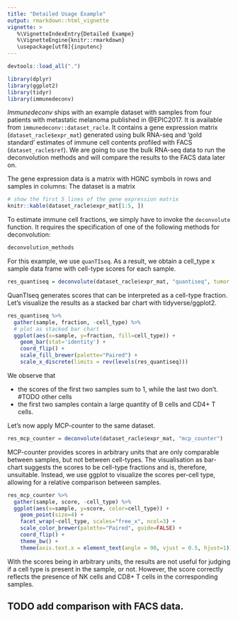 ```yaml
---
title: "Detailed Usage Example"
output: rmarkdown::html_vignette
vignette: >
   %\VignetteIndexEntry{Detailed Exampe}
   %\VignetteEngine{knitr::rmarkdown}
   \usepackage[utf8]{inputenc}
---
```


```r
devtools::load_all(".")
```

```r
library(dplyr)
library(ggplot2)
library(tidyr)
library(immunedeconv)
```

*Immunedeconv* ships with an example dataset with samples from four patients with metastatic melanoma published in @EPIC2017. 
It is available from `immunedeconv::dataset_racle`. It contains a gene expression matrix (`dataset_racle$expr_mat`) generated using bulk RNA-seq and 'gold standard' estimates of immune cell contents profiled with FACS (`dataset_racle$ref`). We are going to use the bulk RNA-seq data to run the deconvolution methods and will compare the results to the FACS data later on.   

The gene expression data is a matrix with HGNC symbols in rows and samples in columns:
The dataset is a matrix 
```r
# show the first 5 lines of the gene expression matrix
knitr::kable(dataset_racle$expr_mat[1:5, ])
```



To estimate immune cell fractions, we simply have to invoke the `deconvolute` function. It requires the specification
of one of the following methods for deconvolution:

```r
deconvolution_methods
```


For this example, we use `quanTIseq`. As a result, we obtain a cell_type x sample data frame with cell-type scores for each sample.

```r
res_quantiseq = deconvolute(dataset_racle$expr_mat, "quantiseq", tumor = TRUE)
```


QuanTIseq generates scores that can be interpreted as a cell-type fraction. Let's visualize
the results as a stacked bar chart with tidyverse/ggplot2.
```r
res_quantiseq %>%
  gather(sample, fraction, -cell_type) %>%
  # plot as stacked bar chart
  ggplot(aes(x=sample, y=fraction, fill=cell_type)) +
    geom_bar(stat='identity') +
    coord_flip() +
    scale_fill_brewer(palette="Paired") + 
    scale_x_discrete(limits = rev(levels(res_quantiseq)))
```

We observe that

* the scores of the first two samples sum to 1, while the last two don't. #TODO other cells
* the first two samples contain a large quantity of B cells and CD4+ T cells. 



Let's now apply MCP-counter to the same dataset.
```r
res_mcp_counter = deconvolute(dataset_racle$expr_mat, "mcp_counter")
```
MCP-counter provides scores in arbitrary units that are only comparable between samples, but not between
cell-types. The visualisation as bar-chart suggests the scores to be cell-type fractions and is, therefore, unsuitable.
Instead, we use ggplot to visualize the scores per-cell type, allowing for a relative comparison between samples.

```r
res_mcp_counter %>%
  gather(sample, score, -cell_type) %>%
  ggplot(aes(x=sample, y=score, color=cell_type)) +
    geom_point(size=4) +
    facet_wrap(~cell_type, scales="free_x", ncol=3) +
    scale_color_brewer(palette="Paired", guide=FALSE) +
    coord_flip() + 
    theme_bw() + 
    theme(axis.text.x = element_text(angle = 90, vjust = 0.5, hjust=1))
```

With the scores being in arbitrary units, the results are not useful for judging if a cell type is present in the sample, or not. However, the score correctly reflects the presence of NK cells and CD8+ T cells in the corresponding samples.


## TODO add comparison with FACS data. 
